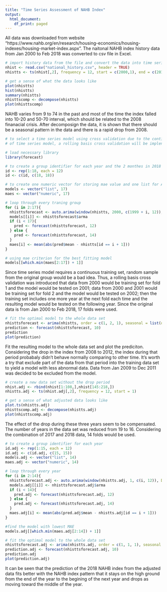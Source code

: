 ```yaml
---
title: "Time Series Assessment of NAHB Index"
output:
  html_document:
    df_print: paged
---
```


All data was downloaded from website "https://www.nahb.org/en/research/housing-economics/housing-indexes/housing-market-index.aspx". The naitonal NAHB index history data from Jan 2000 to Feb 2018 was converted to csv file in Excel.

```r
# import history data from the file and convert the data into time series object
nhist <- read.csv("national_history.csv", header = TRUE)
nhistts <- ts(nhist[,2], frequency = 12, start = c(2000,1), end = c(2018,2))

# get a sense of what the data looks like
plot(nhistts)
hist(nhistts)
summary(nhistts)
nhisttscomp <- decompose(nhistts)
plot(nhisttscomp)
```

NAHB varies from 9 to 74 in the past and most of the time the index falled into 10-20 and 50-70 interval, which should be related to the 2008 finanacial crisis. After decomposign the data, it is shown that there should be a seasonal pattern in the data and there is a rapid drop from 2008. 

```r
# to select a time series model using cross validation due to the continuous requirement 
# of time series model, a rolling basis cross validation will be implented

# load necessary library
library(forecast)

# to create a group identifier for each year and the 2 monthes in 2018 will be combined with 2017
id <- rep(1:18, each = 12)
id <- c(id, c(18, 18))

# to create one numeric vector for storing mae value and one list for ARIMA parameters
models <- vector("list", 17)
maes <- vector("numeric", 17)

# loop through every traning group
for (i in 2:17){
  nhisttsforecast <- auto.arima(window(nhistts, 2000, c(1999 + i, 12)), D = 1, trace = TRUE)
  models[[i]] <- nhisttsforecast$arma
  if (i < 17){
    pred <- forecast(nhisttsforecast, 12)
  } else {
    pred <- forecast(nhisttsforecast, 14)
  }
  maes[i] <- mean(abs(pred$mean - nhistts[id == i + 1]))
}

# using mae criterion for the best fitting model
models[[which.min(maes[2:17]) + 1]]
```

Since time series model requires a continuous training set, random sample from the original group would be a bad idea. Thus, a rolling basis cross validation was introduced that data from 2000 would be training set for fold 1 and the model would be tested on 2001; data from 2000 and 2001 would be training set for fold 2 and the model would be tested on 2002; then the training set includes one more year at the next fold each time and the resulting model would be tested on the following year. Since the original data is from Jan 2000 to Feb 2018, 17 folds were used.

```r
# fit the optimal model to the whole data set
nhisttsforecast <- arima(nhistts, order = c(1, 2, 1), seasonal = list(order = c(0, 0, 1), period = 12))
prediction <- forecast(nhisttsforecast, 10)
prediction
plot(prediction)
```

Fit the resulting model to the whole data set and plot the prediciton.
Considering the drop in the index from 2008 to 2012, the index during that period probabaly didn't behave normally comparing to other time. It's worth a try that exclude part of the data from that period into the training data set to yield a model with less abnormal data. Data from Jan 2009 to Dec 2011 was decided to be excluded from the model.

```r
# create a new data set without the drop period
nhist.adj <- rbind(nhist[1:108,],nhist[145:218,])
nhistts.adj <- ts(nhist.adj[,2], frequency = 12, start = 1)

# get a sense of what adjusted data looks like
plot.ts(nhistts.adj)
nhisttscomp.adj <- decompose(nhistts.adj)
plot(nhisttscomp.adj)
```

The effect of the drop during these three years seem to be compensated. The number of years in the data set was reduced from 19 to 16. Considering the combination of 2017 and 2018 data, 14 folds would be used.

```r
# to create a group identifier for each year
id.adj <- rep(1:15, each = 12)
id.adj <- c(id.adj, c(15, 15))
models.adj <- vector("list", 14)
maes.adj <- vector("numeric", 14)

# loop through every year
for (i in 2:14){
  nhisttsforecast.adj <- auto.arima(window(nhistts.adj, 1, c(i, 12)), D = 1, trace = TRUE)
  models.adj[[i]] <- nhisttsforecast.adj$arma
  if (i < 14){
    pred.adj <- forecast(nhisttsforecast.adj, 12)
  } else {
    pred.adj <- forecast(nhisttsforecast.adj, 14)
  }
  maes.adj[i] <- mean(abs(pred.adj$mean - nhistts.adj[id == i + 1]))
}

#find the model with lowest MAE
models.adj[[which.min(maes.adj[2:14]) + 1]]

# fit the optimal model to the whole data set
nhisttsforecast.adj <- arima(nhistts.adj, order = c(1, 1, 1), seasonal = list(order = c(0, 1, 0), period = 12))
prediction.adj <- forecast(nhisttsforecast.adj, 10)
prediction.adj
plot(prediction.adj)
```

It can be seen that the prediction of the 2018 NAHB index from the adjusted data fits better with the NAHB index pattern that it stays on the high ground from the end of the year to the begining of the next year and drops as moving toward the middle of the year.